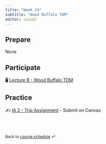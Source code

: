 ```yaml
---
title: "Week 14"
subtitle: "Wood Buffalo TDM"
editor: visual
---
```



## Prepare

None 

## Participate

🖥️ [Lecture 8 - Wood Buffalo TDM](/teaching/CIVE461/slides/lec-8.html)

## Practice

✍️ [IA 2 - Trip Assignment](/teaching/CIVE461/assignments/indiv_assignment2.html) - Submit on Canvas

<br><br>

::: {style="font-size: 0.875em;"}
Back to [course schedule](/teaching/CIVE461/ "Course schedule") ⏎
:::
